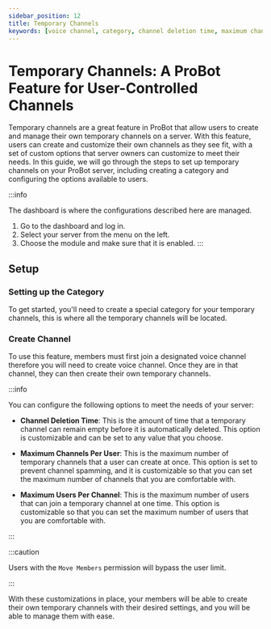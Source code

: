 ```yaml
---
sidebar_position: 12
title: Temporary Channels
keywords: [voice channel, category, channel deletion time, maximum channels per user, maximum users per channel] 
---
```


# Temporary Channels: A ProBot Feature for User-Controlled Channels

Temporary channels are a great feature in ProBot that allow users to create and manage their own temporary channels on a server. With this feature, users can create and customize their own channels as they see fit, with a set of custom options that server owners can customize to meet their needs. In this guide, we will go through the steps to set up temporary channels on your ProBot server, including creating a category and configuring the options available to users.

:::info

The dashboard is where the configurations described here are managed.

1. Go to the dashboard and log in.
2. Select your server from the menu on the left.
3. Choose the module and make sure that it is enabled.
:::

## Setup

### Setting up the Category

To get started, you'll need to create a special category for your temporary channels, this is where all the temporary channels will be located.

### Create Channel

To use this feature, members must first join a designated voice channel therefore you will need to create voice channel. Once they are in that channel, they can then create their own temporary channels.

:::info

You can configure the following options to meet the needs of your server:

- **Channel Deletion Time**: This is the amount of time that a temporary channel can remain empty before it is automatically deleted. This option is customizable and can be set to any value that you choose.

- **Maximum Channels Per User**: This is the maximum number of temporary channels that a user can create at once. This option is set to prevent channel spamming, and it is customizable so that you can set the maximum number of channels that you are comfortable with.

- **Maximum Users Per Channel**: This is the maximum number of users that can join a temporary channel at one time. This option is customizable so that you can set the maximum number of users that you are comfortable with.

:::

:::caution

Users with the `Move Members` permission will bypass the user limit.

:::

With these customizations in place, your members will be able to create their own temporary channels with their desired settings, and you will be able to manage them with ease.
